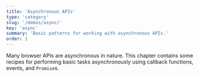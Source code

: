 ```yaml
---
title: 'Asynchronous APIs'
type: 'category'
slug: '/demos/async/'
key: 'async'
summary: 'Basic patterns for working with asynchronous APIs.'
order: 1
---
```


Many browser APIs are asynchronous in nature. This chapter contains some recipes for performing basic tasks asynchronously using callback functions, events, and `Promise`s.
